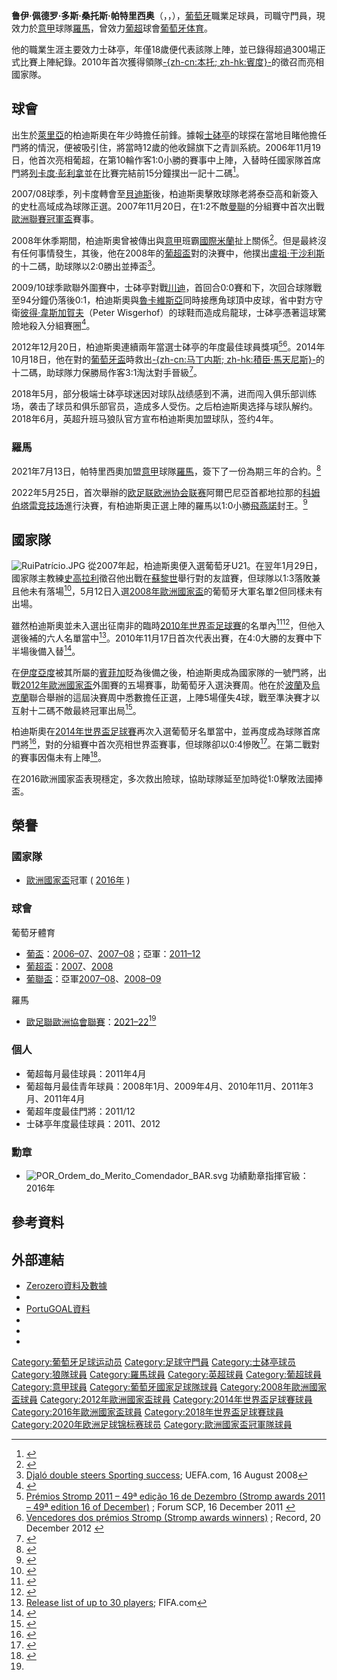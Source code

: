 {{Portuguese name|Dos Santos|Patrício}}
{{noteTA
|T=zh-hans:鲁伊·帕特里西奥;zh-hk:魯爾·柏迪斯奧;zh-tw:魯伊·帕特里西奧;
|G1=足球|G2=葡超|G3=laliga|G4=EPL|G5=uefa
|1=zh-hans:帕特里西奥;zh-hk:柏迪斯奧;zh-tw:帕特里西奧;
|2=zh-hans:鲁伊·帕特里西奥;zh-hk:魯爾·柏迪斯奧;zh-tw:魯伊·帕特里西奧;
|3=zh-hans:鲁伊·佩德罗·多斯·桑托斯·帕特里西奥;zh-hk:魯爾·柏度·杜斯·山度士·柏迪斯奧;zh-tw:魯伊·佩得羅·多斯·桑托斯·帕特里西奧;
}}
{{Infobox football biography
| name = 鲁伊·帕特里西奥<br>''Rui Patrício''
| image = Rui Patrício 2018.jpg
| image_size = 200
| fullname = Rui Pedro dos Santos Patrício<ref name=FIFA>{{cite web|url=http://tournament.fifadata.com/documents/FCC/2017/PDF/FCC_2017_SQUADLISTS.PDF|title=FIFA Confederations Cup Russia 2017: List of players: Brazil|publisher=FIFA|page=7|format=PDF|date=2018-03-20|accessdate=2018-03-28|deadurl=yes|archiveurl=https://web.archive.org/web/20170724170755/http://tournament.fifadata.com/documents/FCC/2017/PDF/FCC_2017_SQUADLISTS.PDF|archivedate=2017-07-24}}</ref>
| birth_date = {{birth date and age|1988|2|15|df=y}}<ref name=FIFA/>
| birth_place = {{POR}}[[萊里亞區|萊里亞區]]
| height= 1.90 m
| currentclub = [[羅馬體育俱樂部|羅馬]]
| clubnumber = 1
| position = [[守門員|守門員]]
| youthyears1 = 1997–2000 | youthclubs1 = 馬拉沙斯
| youthyears2 = 2000–2006 | youthclubs2 = [[葡萄牙体育俱乐部|葡萄牙体育]]
| years1 = 2006–2018 | clubs1 = [[葡萄牙体育俱乐部|葡萄牙体育]] | caps1 = 327 | goals1 = 0
| years2 = 2018–2021 | clubs2 = [[伍尔弗汉普顿流浪足球俱乐部|伍尔弗汉普顿流浪]] | caps2 = 112 | goals2 = 0
| years3 = 2021–     | clubs3 = [[羅馬體育俱樂部|羅馬]] | caps3 = 38 | goals3 = 0
| nationalyears1 = 2003–2004 | nationalteam1 = [[葡萄牙16歲以下國家足球隊|葡萄牙U16]] | nationalcaps1 = 5 | nationalgoals1 = 0
| nationalyears2 = 2004–2005 | nationalteam2 = [[葡萄牙17歲以下國家足球隊|葡萄牙U17]] | nationalcaps2 = 11 | nationalgoals2 = 0
| nationalyears3 = 2005–2006 | nationalteam3 = [[葡萄牙18歲以下國家足球隊|葡萄牙U18]] | nationalcaps3 = 4 | nationalgoals3 = 0
| nationalyears4 = 2006–2007 | nationalteam4 = [[葡萄牙19歲以下國家足球隊|葡萄牙U19]] | nationalcaps4 = 10 | nationalgoals4 = 0
| nationalyears5 = 2007–2008 | nationalteam5 = [[葡萄牙20歲以下國家足球隊|葡萄牙U20]] | nationalcaps5 = 8 | nationalgoals5 = 0
| nationalyears6 = 2007–2010 | nationalteam6 = [[葡萄牙21歲以下國家足球隊|葡萄牙U21]] | nationalcaps6 = 14 | nationalgoals6 = 0
| nationalyears7 = 2010– | nationalteam7 = [[葡萄牙國家足球隊|葡萄牙]] | nationalcaps7 = 102 | nationalgoals7 = 0
| club-update = 2022年5月20日
| nationalteam-update = 2021年11月14日
}}
'''鲁伊·佩德罗·多斯·桑托斯·帕特里西奥'''（{{lang-pt|'''Rui Pedro dos Santos Patrício'''}}，{{small|{{link-en|Order of Merit (Portugal)|Order of Merit (Portugal)|ComM}}}}，{{bd|1988年|2月15日}}），[[葡萄牙|葡萄牙]]職業足球員，司職守門員，現效力於[[意甲|意甲]]球隊[[羅馬體育俱樂部|羅馬]]，曾效力[[葡萄牙足球超级联赛|葡超]]球會[[葡萄牙体育俱乐部|葡萄牙体育]]。

他的職業生涯主要效力士砵亭，年僅18歲便代表該隊上陣，並已錄得超過300場正式比賽上陣紀錄。2010年首次獲得領隊[[保羅·賓度|-{zh-cn:本托; zh-hk:賓度}-]]的徵召而亮相國家隊。

==球會==
出生於[[萊里亞|萊里亞]]的柏迪斯奧在年少時擔任前鋒。據報[[士砵亭|士砵亭]]的球探在當地目睹他擔任門將的情況，便被吸引住，將當時12歲的他收歸旗下之青訓系統。2006年11月19日，他首次亮相葡超，在第10輪作客1:0小勝{{scl|馬里迪莫}}的賽事中上陣，入替時任國家隊首席門將[[列卡度·彭利拿|列卡度·彭利拿]]並在比賽完結前15分鐘撲出一記十二碼<ref>{{cite web|url=http://www.record.xl.pt/arquivo/interior.aspx?content_id=289099|title=Rui Patrício entra na história|trans_title=Rui Patrício makes history|publisher=[[Record_(newspaper)|Record]]|language=pt|date=2006-11-20|accessdate=2013-02-15}}{{dead link|date=2018年5月 |bot=InternetArchiveBot |fix-attempted=yes }}</ref>。

2007/08球季，列卡度轉會至[[貝迪斯|貝迪斯]]後，柏迪斯奧擊敗球隊老將泰亞高和新簽入的史杜高域成為球隊正選。2007年11月20日，在1:2不敵[[曼聯|曼聯]]的分組賽中首次出戰[[歐洲聯賽冠軍盃|歐洲聯賽冠軍盃]]賽事。

2008年休季期間，柏迪斯奧曾被傳出與[[意甲|意甲]]班霸[[國際米蘭|國際米蘭]]扯上關係<ref>{{cite web|url=http://www.record.pt/noticia.asp?id=791670&idCanal=24|title=Rui Patrício por Toldo|trans_title=Rui Patrício for Toldo|publisher=Record|language=pt|date=2008-06-17|accessdate=|deadurl=yes|archiveurl=https://web.archive.org/web/20080809164349/http://www.record.pt/noticia.asp?id=791670&idCanal=24|archivedate=2008-08-09}}</ref>。但是最終沒有任何事情發生，其後，他在2008年的[[葡超盃|葡超盃]]對{{fc|波圖}}的決賽中，他撲出[[盧祖·干沙利斯|盧祖·干沙利斯]]的十二碼，助球隊以2:0勝出並捧盃<ref>[http://www.uefa.com/memberassociations/news/newsid=739742.html Djaló double steers Sporting success]; UEFA.com, 16 August 2008</ref>。

2009/10球季歐聯外圍賽中，士砵亭對戰[[川迪|川迪]]，首回合0:0賽和下，次回合球隊戰至94分鐘仍落後0:1，柏迪斯奧與[[魯卡維斯亞|魯卡維斯亞]]同時接應角球頂中皮球，省中對方守衛[[彼得·韋斯加賀夫|彼得·韋斯加賀夫]]（Peter Wisgerhof）的球鞋而造成烏龍球，士砵亭憑著這球驚險地殺入分組賽圈<ref>{{cite web|url=http://www.uefa.com/uefachampionsleague/matches/season=2010/round=2000026/match=2000341/index.html|title=Sporting late show shatters Twente|publisher=UEFA.com|date=2009-08-04|accessdate=}}</ref>。

2012年12月20日，柏迪斯奧連續兩年當選士砵亭的年度最佳球員獎項<ref>[http://www.forumscp.com/index.php?topic=41591.0 Prémios Stromp 2011 – 49ª edição 16 de Dezembro (Stromp awards 2011 – 49ª edition 16 of December)] {{Wayback|url=http://www.forumscp.com/index.php?topic=41591.0 |date=20150714080206 }}; Forum SCP, 16 December 2011 {{pt icon}}</ref><ref>[http://www.record.xl.pt/Futebol/Nacional/1a_liga/Sporting//interior.aspx?content_id=795037 Vencedores dos prémios Stromp (Stromp awards winners)] {{webarchive|url=https://web.archive.org/web/20121226102314/http://www.record.xl.pt/Futebol/Nacional/1a_liga/Sporting/interior.aspx?content_id=795037 |date=2012-12-26 }}; Record, 20 December 2012 {{pt icon}}</ref>。2014年10月18日，他在對{{fc|波圖}}的[[葡萄牙盃|葡萄牙盃]]時救出[[積臣·馬天尼斯|-{zh-cn:马丁内斯; zh-hk:積臣·馬天尼斯}-]]的十二碼，助球隊力保勝局作客3:1淘汰對手晉級<ref>{{cite web|url=http://www.portugoal.net/club-news/77-sporting-dump-porto-out-of-the-portuguese-cup|title=Sporting dump Porto out of the Portuguese Cup|publisher=PortuGOAL|date=2014-10-18|accessdate=2014-10-21}}</ref>。

2018年5月，部分极端士砵亭球迷因对球队战绩感到不满，进而闯入俱乐部训练场，袭击了球员和俱乐部官员，造成多人受伤。之后柏迪斯奧选择与球队解约。2018年6月，英超升班马狼队官方宣布柏迪斯奧加盟球队，签约4年。

===羅馬===
2021年7月13日，帕特里西奧加盟[[意甲|意甲]]球隊[[羅馬體育俱樂部|羅馬]]，簽下了一份為期三年的合約。<ref>{{cite news |title=Rui Patricio completes Roma move|url=https://www.asroma.com/en/news/2021/7/rui-patricio-completes-roma-move |publisher=A.S. Roma |date=2021-07-13 |accessdate=2021-07-14}}</ref>

2022年5月25日，首次舉辦的[[欧足联欧洲协会联赛|欧足联欧洲协会联赛]]阿爾巴尼亞首都地拉那的[[科姆伯塔雷竞技场|科姆伯塔雷竞技场]]進行決賽，有柏迪斯奧正選上陣的羅馬以1:0小勝[[飛燕諾|飛燕諾]]封王。<ref name="歐協聯">{{cite web|title='We wrote history,' says emotional Mourinho as Roma wins Conference League title|url=https://www.france24.com/en/sport/20220525-roma-beat-feyenoord-1-0-to-win-first-ever-europa-conference-league|publisher=France 24|date=2022-05-25}}</ref>

==國家隊==
[[File:RuiPatrício.JPG|thumb]]
從2007年起，柏迪斯奧便入選葡萄牙U21。在翌年1月29日，國家隊主教練[[史高拉利|史高拉利]]徵召他出戰在[[蘇黎世|蘇黎世]]舉行對{{nft|意大利}}的友誼賽，但球隊以1:3落敗兼且他未有落場<ref>{{cite web|url=http://www.record.xl.pt/arquivo/interior.aspx?content_id=331094|title=Rui Patrício chamado por Scolari|trans_title=Rui Patrício called by Scolari|publisher=Record|language=pt|date=2008-01-29|accessdate=2013-02-15}}{{dead link|date=2018年5月 |bot=InternetArchiveBot |fix-attempted=yes }}</ref>，5月12日入選[[2008年歐洲國家盃|2008年歐洲國家盃]]的葡萄牙大軍名單2但同樣未有出場。

雖然柏迪斯奧並未入選出征南非的臨時[[2010年世界盃足球賽|2010年世界盃足球賽]]的名單內<ref>{{cite news|url=http://www.fpf.pt/portal/page/portal/PORTAL_FUTEBOL/SELECCOES/NOTICIA?notid=9126513|title=Convocados revelados|trans_title=Squad revealed|publisher=Portuguese Football Federation|language=pt|date=2010-05-10|accessdate=2010-05-11|deadurl=yes|archiveurl=https://web.archive.org/web/20110615170243/http://www.fpf.pt/portal/page/portal/PORTAL_FUTEBOL/SELECCOES/NOTICIA?notid=9126513|archivedate=2011-06-15}}</ref><ref>{{cite news|url=http://www.fifa.com/worldcup/news/newsid=1208424/index.html|title=Pepe in Portugal squad|publisher=[[FIFA|FIFA.com]]|date=2010-05-10|accessdate=2010-05-11}}</ref>，但他入選後補的六人名單當中<ref>[http://www.fifa.com/mm/document/tournament/competition/01/20/86/87/provisional1305.pdf Release list of up to 30 players]; FIFA.com</ref>。2010年11月17日首次代表{{nft|葡萄牙}}出賽，在4:0大勝{{nft|西班牙}}的友賽中下半場後備入替<ref>{{cite web|url=http://www.espnstar.com/football/news/detail/item533498/Portugal-4-0-Spain/|title=Portugal 4–0 Spain|publisher=[[ESPN_Star_Sports|ESPN Star]]|date=2010-11-18|accessdate=2014-02-11|deadurl=yes|archiveurl=https://archive.is/20120731010828/http://www.espnstar.com/football/news/detail/item533498/Portugal-4-0-Spain/|archivedate=2012年7月31日}}</ref>。

在[[愛德華多·卡瓦略|伊度亞度]]被其所屬的[[賓菲加|賓菲加]]貶為後備之後，柏迪斯奧成為國家隊的一號門將，出戰[[2012年歐洲國家盃|2012年歐洲國家盃]]外圍賽的五場賽事，助葡萄牙入選決賽周。他在於[[波蘭|波蘭]]及[[烏克蘭|烏克蘭]]聯合舉辦的這屆決賽周中悉數擔任正選，上陣5場僅失4球，戰至準決賽才以互射十二碼不敵最終冠軍{{nft|西班牙}}出局<ref>{{cite web|url=http://www.uefa.com/uefaeuro/season=2012/matches/round=15174/match=2003378/postmatch/report/index.html#spain+survive+test+nerve+reach+final|title=Spain survive test of nerve to reach final|publisher=UEFA.com|date=2012-06-27|accessdate=2014-06-26}}</ref>。

柏迪斯奧在[[2014年世界盃足球賽|2014年世界盃足球賽]]再次入選葡萄牙名單當中，並再度成為球隊首席門將<ref>{{cite web|url=http://www.telegraph.co.uk/sport/football/teams/portugal/10810443/Portugal-World-Cup-2014-squad.html|title=Portugal World Cup 2014 squad|publisher=[[The_Daily_Telegraph|The Daily Telegraph]]|date=2014-06-02|accessdate=2014-06-26}}</ref>，對{{nft|德國}}的分組賽中首次亮相世界盃賽事，但球隊卻以0:4慘敗<ref>{{cite web|url=http://www.fifa.com/worldcup/news/y=2014/m=6/news=german-lessons-for-cr7-s-portugal-2373410.html|title=Muller-inspired Germany thrash ten-man Portugal|publisher=FIFA.com|date=2014-06-16|accessdate=2014-06-26}}</ref>。在第二戰對{{nft|美國}}的賽事因傷未有上陣<ref>{{cite web|url=http://www.dailymail.co.uk/sport/worldcup2014/article-2660580/Portugal-defender-Fabio-Coentrao-ruled-rest-World-Cup-thigh-injury.html|title=Portugal defender Fabio Coentrao ruled out for rest of the World Cup with thigh injury|publisher=[[Daily_Mail|Daily Mail]]|date=2014-06-17|accessdate=2014-06-26}}</ref>。

在2016歐洲國家盃表現穩定，多次救出險球，協助球隊延至加時從1:0擊敗法國捧盃。

==榮譽==
===國家隊===
*[[歐洲國家盃|歐洲國家盃]]冠軍 ( [[2016年歐洲國家盃|2016年]] )

===球會===
;{{flagicon|POR}} 葡萄牙體育
*[[葡萄牙盃|葡盃]]：[[2006–07年葡萄牙盃|2006–07]]、[[2007–08年葡萄牙盃|2007–08]]；亞軍：[[2011–12年葡萄牙盃|2011–12]]
*[[葡超盃|葡超盃]]：[[2007年葡萄牙超級盃|2007]]、[[2008年葡萄牙超級盃|2008]]
*[[葡聯盃|葡聯盃]]：亞軍[[2007–08葡萄牙聯賽盃|2007–08]]、[[2008–09葡萄牙聯賽盃|2008–09]]

;{{flagicon|ITA}} 羅馬
*[[歐足聯歐洲協會聯賽|歐足聯歐洲協會聯賽]]：[[2021–22年歐洲協會聯賽|2021–22]]<ref name="歐協聯"/>

===個人===
*葡超每月最佳球員：2011年4月
*葡超每月最佳青年球員：2008年1月、2009年4月、2010年11月、2011年3月、2011年4月
*葡超年度最佳門將：2011/12
*士砵亭年度最佳球員：2011、2012

=== 勳章 ===
* [[File:POR_Ordem_do_Merito_Comendador_BAR.svg|left]] 功績勳章指揮官級：2016年

==參考資料==
{{reflist|2}}

==外部連結==
*[http://www.footballzz.co.uk/player/rui_pedro_dos_santos_patricio/current/profile/0/default/28531 Zerozero資料及數據]{{dead link|date=2018年5月 |bot=InternetArchiveBot |fix-attempted=yes }}
*{{ForaDeJogo|198802150001}}
*[http://portugoal.net/index.php/player-profiles/124-players-p-r/91-player-profile-rui-patricio PortuGOAL資料]
*{{NFT player|pid=24772}}
*{{FIFA player|269768}}
*{{Soccerway}}

{{羅馬球員名單}}
{{Navboxes
| title = 葡萄牙隊參賽名單
| bg = #B50000
| fg = gold
| bordercolor = #006600
| list1 = 
{{2008年欧洲足球锦标赛葡萄牙参赛名单}}
{{2012年欧洲足球锦标赛葡萄牙参赛名单}}
{{2014年世界盃足球賽葡萄牙參賽名單}}
{{2016年歐洲國家盃葡萄牙參賽名單}}
{{2017年洲際國家盃葡萄牙參賽名單}}
{{2018年世界杯足球赛葡萄牙参赛名单}}
{{2020年欧洲足球锦标赛葡萄牙参赛名单}}
}}

{{DEFAULTSORT:Patricio, Rui}}

[[Category:葡萄牙足球运动员|Category:葡萄牙足球运动员]]
[[Category:足球守門員|Category:足球守門員]]
[[Category:士砵亭球员|Category:士砵亭球员]]
[[Category:狼隊球員|Category:狼隊球員]]
[[Category:羅馬球員|Category:羅馬球員]]
[[Category:英超球員|Category:英超球員]]
[[Category:葡超球員|Category:葡超球員]]
[[Category:意甲球員|Category:意甲球員]]
[[Category:葡萄牙國家足球隊球員|Category:葡萄牙國家足球隊球員]]
[[Category:2008年歐洲國家盃球員|Category:2008年歐洲國家盃球員]]
[[Category:2012年歐洲國家盃球員|Category:2012年歐洲國家盃球員]]
[[Category:2014年世界盃足球賽球員|Category:2014年世界盃足球賽球員]]
[[Category:2016年歐洲國家盃球員|Category:2016年歐洲國家盃球員]]
[[Category:2018年世界盃足球賽球員|Category:2018年世界盃足球賽球員]]
[[Category:2020年欧洲足球锦标赛球员|Category:2020年欧洲足球锦标赛球员]]
[[Category:歐洲國家盃冠軍隊球員|Category:歐洲國家盃冠軍隊球員]]